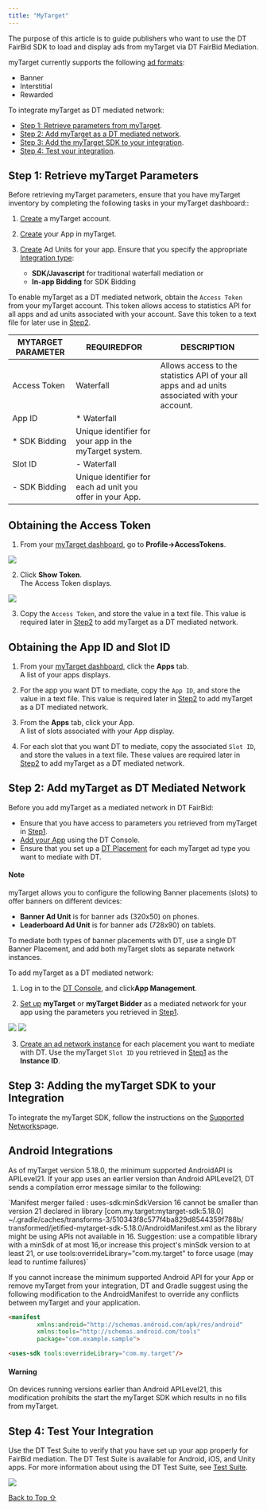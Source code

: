 ```yaml
---
title: "MyTarget"
---
```


The purpose of this article is to guide publishers who want to use the DT FairBid SDK to load and display ads from myTarget via DT FairBid Mediation.

myTarget currently supports the following [ad formats](https://developer.digitalturbine.com/hc/en-us/articles/360010915358-Ad-Types-and-Placement-ID):

* Banner
* Interstitial
* Rewarded

To integrate myTarget as DT mediated network:

* [Step 1: Retrieve parameters from myTarget](h_01J539MRMV6XZ7WEMT2KN7NSQH).
* [Step 2: Add myTarget as a DT mediated network](#h_01J539MRMV1A5SQ35XYEH0Q0XH).
* [Step 3: Add the myTarget SDK to your integration](#h_01J539MRMVNCXCKJ3PV8PNDV37).
* [Step 4: Test your integration](#h_01JD5M2DKD5GXVP71BKXX4QEET).

## Step 1: Retrieve myTarget Parameters

Before retrieving myTarget parameters, ensure that you have myTarget inventory by completing the following tasks in your myTarget dashboard::

1. [Create](https://target.my.com/help/partners/mob/registration/en) a myTarget account.

2. [Create](https://target.my.com/help/partners/mob/slot/en#app) your App in myTarget.

3. [Create](https://target.my.com/help/partners/mob/slot/en#unit) Ad Units for your app. Ensure that you specify the appropriate [Integration type](https://target.vk.ru/help/partners/mob/inappbidding/en):

   * **SDK/Javascript** for traditional waterfall mediation or
   * **In-app Bidding** for SDK Bidding

To enable myTarget as a DT mediated network, obtain the `Access Token` from your myTarget account. This token allows access to statistics API for all apps and ad units associated with your account. Save this token to a text file for later use in [Step2](#h_01J539MRMV1A5SQ35XYEH0Q0XH "Step 2: Adding myTarget as a DT mediated network").

| MYTARGET PARAMETER | REQUIREDFOR              | DESCRIPTION                                                                                     |
| ------------------ | ------------------------- | ----------------------------------------------------------------------------------------------- |
| Access Token       | Waterfall                 | Allows access to the statistics API of your all apps and ad units associated with your account. |
| App ID             | * Waterfall
* SDK Bidding | Unique identifier for your app in the myTarget system.                                          |
| Slot ID            | - Waterfall
- SDK Bidding | Unique identifier for each ad unit you offer in your App.                                       |

## Obtaining the Access Token

1. From your [myTarget dashboard](https://target.my.com), go to **Profile→AccessTokens**.

<Frame caption="myTarget Access Token screen">
  <img src="https://developer.digitalturbine.com/hc/article_attachments/360016147677" />
</Frame>

2. Click **Show Token**.\
   The Access Token displays.

<Frame caption="myTarget Access Token">
  <img src="https://developer.digitalturbine.com/hc/article_attachments/4411043615633" />
</Frame>

3. Copy the `Access Token`, and store the value in a text file. This value is required later in [Step2](#h_01J539MRMV1A5SQ35XYEH0Q0XH "Step 2: Adding myTarget as a DT mediated network") to add myTarget as a DT mediated network.

## Obtaining the App ID and Slot ID

1. From your [myTarget dashboard](https://target.my.com), click the **Apps** tab.\
   A list of your apps displays.

2) For the app you want DT to mediate, copy the `App ID`, and store the value in a text file. This value is required later in [Step2](#h_01J539MRMV1A5SQ35XYEH0Q0XH "Step 2: Adding myTarget as a DT mediated network") to add myTarget as a DT mediated network.

3. From the **Apps** tab, click your App.\
   A list of slots associated with your App display.

4) For each slot that you want DT to mediate, copy the associated `Slot ID`, and store the values in a text file. These values are required later in [Step2](#h_01J539MRMV1A5SQ35XYEH0Q0XH "Step 2: Adding myTarget as a DT mediated network") to add myTarget as a DT mediated network.

## Step 2: Add myTarget as DT Mediated Network

Before you add myTarget as a mediated network in DT FairBid:

* Ensure that you have access to parameters you retrieved from myTarget in [Step1](#h_01J539MRMV6XZ7WEMT2KN7NSQH).
* [Add your App](https://developer.digitalturbine.com/hc/en-us/articles/14755391313308-Adding-an-App) using the DT Console.
* Ensure that you set up a [DT Placement](https://developer.digitalturbine.com/hc/en-us/articles/15005035293468-Setting-Up-Placements "Create a DT placement") for each myTarget ad type you want to mediate with DT.

#### Note

myTarget allows you to configure the following Banner placements (slots) to offer banners on different devices:

* **Banner Ad Unit** is for banner ads (320x50) on phones.
* **Leaderboard Ad Unit** is for banner ads (728x90) on tablets.

To mediate both types of banner placements with DT, use a single DT Banner Placement, and add both myTarget slots as separate network instances.

To add myTarget as a DT mediated network:

1. Log in to the [DT Console](https://console.fyber.com/), and click**App Management**.

2) [Set up](https://developer.digitalturbine.com/hc/en-us/articles/15005016082972-Setting-Up-Mediated-Networks) **myTarget** or **myTarget Bidder** as a mediated network for your app using the parameters you retrieved in [Step1](#h_01J539MRMV6XZ7WEMT2KN7NSQH).

<Frame caption="myTarget parameters that DT requires">
  <img src="https://developer.digitalturbine.com/hc/article_attachments/9411436799773" />
</Frame>

<Frame caption="myTarget-bidder_2025-01-14_12-31-45.png">
  <img src="https://developer.digitalturbine.com/hc/article_attachments/17930944826908" />
</Frame>

3. [Create an ad network instance](https://developer.digitalturbine.com/hc/en-us/articles/15111147606428-Setting-Up-Instances) for each placement you want to mediate with DT. Use the myTarget `Slot ID` you retrieved in [Step1](#h_01J539MRMV6XZ7WEMT2KN7NSQH) as the **Instance ID**.

## Step 3: Adding the myTarget SDK to your Integration

To integrate the myTarget SDK, follow the instructions on the [Supported Networks](https://developer.digitalturbine.com/hc/en-us/articles/360010077777-Supported-Networks)page.

## Android Integrations

As of myTarget version 5.18.0, the minimum supported AndroidAPI is APILevel21. If your app uses an earlier version than Android APILevel21, DT sends a compilation error message similar to the following:

<Info>
`Manifest merger failed : uses-sdk:minSdkVersion 16 cannot be smaller than version 21 declared in library [com.my.target:mytarget-sdk:5.18.0] ~/.gradle/caches/transforms-3/510343f8c577f4ba829d8544359f788b/ transformed/jetified-mytarget-sdk-5.18.0/AndroidManifest.xml as the library might be using APIs not available in 16. Suggestion: use a compatible library with a minSdk of at most 16,or increase this project's minSdk version to at least 21, or use tools:overrideLibrary="com.my.target" to force usage (may lead to runtime failures)`

</Info>

If you cannot increase the minimum supported Android API for your App or remove myTarget from your integration, DT and Gradle suggest using the following modification to the AndroidManifest to override any conflicts between myTarget and your application.

```html
<manifest
        xmlns:android="http://schemas.android.com/apk/res/android"
        xmlns:tools="http://schemas.android.com/tools"
        package="com.example.sample">

<uses-sdk tools:overrideLibrary="com.my.target"/>
```



#### Warning

On devices running versions earlier than Android APILevel21, this modification prohibits the start the myTarget SDK which results in no fills from myTarget.

## Step 4: Test Your Integration

Use the DT Test Suite to verify that you have set up your app properly for FairBid mediation. The DT Test Suite is available for Android, iOS, and Unity apps. For more information about using the DT Test Suite, see [Test Suite](https://developer.digitalturbine.com/hc/en-us/articles/16840582428316-Test-Suite "Using the DT Test Suite").

<Frame caption="DT Test Suite screen showing app is ready for mediation">
  <img src="https://developer.digitalturbine.com/hc/article_attachments/17017449501340" />
</Frame>

[Back to Top ⇧](#top)
